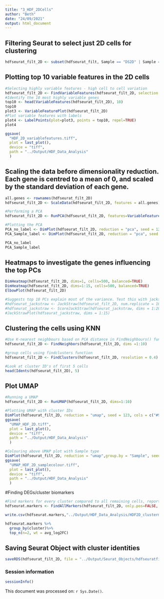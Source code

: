 ```yaml
---
title: "3_HDF_2DCells"
author: "Beth"
date: "24/09/2021"
output: html_document
---
```


## Filtering Seurat to select just 2D cells for clustering 
```r
hdfseurat_filt_2D <- subset(hdfseurat_filt, Sample == "DS2D" | Sample == "EP2D")
```

## Plotting top 10 variable features in the 2D cells
```r
#Selecting highly variable features - high cell to cell variation
hdfseurat_filt_2D <- FindVariableFeatures(hdfseurat_filt_2D, selection.method ="vst", nfeatures=2000)
#Identify the 10 most highly variable genes
top10 <- head(VariableFeatures(hdfseurat_filt_2D), 10)
top10
plot3 <- VariableFeaturePlot(hdfseurat_filt_2D)
#Plot variable features with labels
plot4 <- LabelPoints(plot=plot3, points = top10, repel=TRUE)
plot4

ggsave(
  "HDF_2D_variablefeatures.tiff",
  plot = last_plot(),
  device = "tiff",
  path = "../Output/HDF_Data_Analysis"
  )
```
## Scaling the data before dimensionality reduction. Each gene is centred to a mean of 0, and scaled by the standard deviation of each gene.
```r
all.genes <- rownames(hdfseurat_filt_2D)
hdfseurat_filt_2D <- ScaleData(hdfseurat_filt_2D, features = all.genes)

#Performing a PCA
hdfseurat_filt_2D <- RunPCA(hdfseurat_filt_2D, features=VariableFeatures(object = hdfseurat_filt_2D))

#Plotting the PCA
PCA_no_label <- DimPlot(hdfseurat_filt_2D, reduction = "pca", seed = 123, combine=TRUE) + NoLegend()
PCA_Sample_label <- DimPlot(hdfseurat_filt_2D, reduction = "pca", seed = 123, group.by = "Sample")

PCA_no_label
PCA_Sample_label
```


## Heatmaps to investigate the genes influencing the top PCs
```r
DimHeatmap(hdfseurat_filt_2D, dims=1, cells=500, balanced=TRUE)
DimHeatmap(hdfseurat_filt_2D, dims=1:15, cells=500, balanced=TRUE)
ElbowPlot(hdfseurat_filt_2D) 

#Suggests top 10 PCs explain most of the variance. Test this with jackstraw plot
#hdfseurat_jackstraw <- JackStraw(hdfseurat_filt_2D, num.replicate = 100)
#hdfseurat_jackstraw <- ScoreJackStraw(hdfseurat_jackstraw, dims = 1:20)
#JackStrawPlot(hdfseurat_jackstraw, dims = 1:15)
```

## Clustering the cells using KNN
```r
#Use K-nearest neighbours based on PCA distance in FindNeighbours() function based on previously definited dimensions (10) from elbow plot
hdfseurat_filt_2D <- FindNeighbors(hdfseurat_filt_2D, dims =1:10)

#group cells using findclusters function
hdfseurat_filt_2D <- FindClusters(hdfseurat_filt_2D, resolution = 0.4)

#Look at cluster ID's of first 5 cells
head(Idents(hdfseurat_filt_2D), 5)
```

## Plot UMAP
```r
#Running a UMAP
hdfseurat_filt_2D <- RunUMAP(hdfseurat_filt_2D, dims=1:10)

#Plotting UMAP with cluster IDs
DimPlot(hdfseurat_filt_2D, reduction = "umap", seed = 123, cols = c("#9b5fe0", "#16a5d8", "#60dbe8", "#8bd346", "#efdf48", "#f9a52c", "#d64e12" ))
ggsave(
  "UMAP_HDF_2D.tiff",
  plot = last_plot(),
  device = "tiff",
  path = "../Output/HDF_Data_Analysis"
  )

#Colouring above UMAP plot with Sample type
DimPlot(hdfseurat_filt_2D, reduction = "umap",group.by = "Sample", seed=123, cols = c( "#24B3A8", "#FF92A5"))
ggsave(
  "UMAP_HDF_2D_samplecolour.tiff",
  plot = last_plot(),
  device = "tiff",
  path = "../Output/HDF_Data_Analysis"
  )
```
#Finding DEGs/cluster biomarkers
```r
#Find markers for every cluster compared to all remaining cells, report only the positive ones
hdfseurat.markers <- FindAllMarkers(hdfseurat_filt_2D, only.pos=FALSE, min.pct=0.25, logfc.threshold=0.25)

write.csv(hdfseurat.markers,"../Output/HDF_Data_Analysis/HDF2D_clustermarkers_posandneg.csv")

hdfseurat.markers %>%
  group_by(cluster)%>%
  top_n(n=2, wt = avg_log2FC)
```
## Saving Seurat Object with cluster identities
```r
saveRDS(hdfseurat_filt_2D, file = "../Output/Seurat_Objects/hdfseuratfiltered_2Dcells.rds")
```

### Session information
```r
sessionInfo()
```

This document was processed on: `r Sys.Date()`.